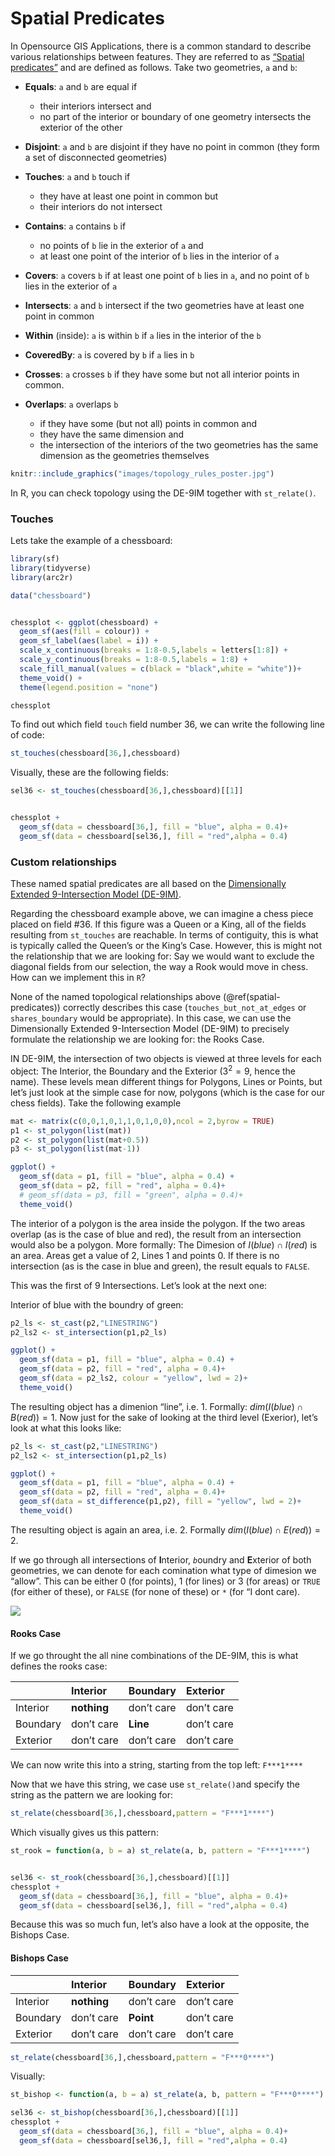 # Spatial Predicates {#spatial-predicates}

In Opensource GIS Applications, there is a common standard to describe various relationships between features. They are referred to as ["Spatial predicates"](https://en.wikipedia.org/wiki/DE-9IM#Spatial_predicates) and are defined as follows. Take two geometries, `a` and `b`:

-   **Equals**: `a` and `b` are equal if

    -   their interiors intersect and
    -   no part of the interior or boundary of one geometry intersects the exterior of the other

-   **Disjoint**: `a` and `b` are disjoint if they have no point in common (they form a set of disconnected geometries)

-   **Touches**: `a` and `b` touch if

    -   they have at least one point in common but
    -   their interiors do not intersect

-   **Contains**: `a` contains `b` if

    -   no points of `b` lie in the exterior of `a` and
    -   at least one point of the interior of `b` lies in the interior of `a`

-   **Covers**: `a` covers `b` if at least one point of `b` lies in `a`, and no point of `b` lies in the exterior of `a`

-   **Intersects**: `a` and `b` intersect if the two geometries have at least one point in common

-   **Within** (inside): `a` is within `b` if `a` lies in the interior of the `b`

-   **CoveredBy**: `a` is covered by `b` if `a` lies in `b`

-   **Crosses**: `a` crosses `b` if they have some but not all interior points in common.

-   **Overlaps**: `a` overlaps `b`

    -   if they have some (but not all) points in common and
    -   they have the same dimension and
    -   the intersection of the interiors of the two geometries has the same dimension as the geometries themselves

```r
knitr::include_graphics("images/topology_rules_poster.jpg")
```

In R, you can check topology using the DE-9IM together with `st_relate()`.

<!-- ## Some examples -->

<!-- Let's have a look at some examples from the named predicates as defined above. -->

<!-- ### Equals -->


<!--
/ todo: Write an example for this chapter, reusing the same dataset if possible
/  and using the data from the arc2r package
/  assignees: KimboGilda
-->

<!-- ### Disjoint -->

<!--
/ todo: Write an example for this chapter, reusing the same dataset if possible
/  and using the data from the arc2r package
/  assignees: KimboGilda
/  assignees: KimboGilda
--> 

<!-- ### Touches -->


<!--
/ todo: Write an example for this chapter, reusing the same dataset if possible
/  and using the data from the arc2r package
/  assignees: KimboGilda
-->


<!-- ### Contains -->


<!--
/ todo: Write an example for this chapter, reusing the same dataset if possible
/  and using the data from the arc2r package
/  assignees: KimboGilda
-->

<!-- ### Covers -->


<!--
/ todo: Write an example for this chapter, reusing the same dataset if possible
/  and using the data from the arc2r package
/  assignees: KimboGilda
-->

<!-- ### Intersects -->

<!--
/ todo: Write an example for this chapter, reusing the same dataset if possible
/  and using the data from the arc2r package
/  assignees: KimboGilda
-->

<!-- ### Within -->


<!--
/ todo: Write an example for this chapter, reusing the same dataset if possible
/  and using the data from the arc2r package
/  assignees: KimboGilda
-->

<!-- ### CoveredBy -->


<!--
/ todo: Write an example for this chapter, reusing the same dataset if possible
/  and using the data from the arc2r package
/  assignees: KimboGilda
-->

<!-- ### Crosses -->


<!--
/ todo: Write an example for this chapter, reusing the same dataset if possible
/  and using the data from the arc2r package
/  assignees: KimboGilda
-->

<!-- ### Overlaps -->


<!--
/ todo: Write an example for this chapter, reusing the same dataset if possible
/  and using the data from the arc2r package
/  assignees: KimboGilda
-->

### Touches

Lets take the example of a chessboard:

```r
library(sf)
library(tidyverse)
library(arc2r)

data("chessboard")


chessplot <- ggplot(chessboard) + 
  geom_sf(aes(fill = colour)) + 
  geom_sf_label(aes(label = i)) +
  scale_x_continuous(breaks = 1:8-0.5,labels = letters[1:8]) +
  scale_y_continuous(breaks = 1:8-0.5,labels = 1:8) +
  scale_fill_manual(values = c(black = "black",white = "white"))+ 
  theme_void() +
  theme(legend.position = "none") 

chessplot
```

To find out which field `touch` field number 36, we can write the following line of code:

```r
st_touches(chessboard[36,],chessboard)
```

Visually, these are the following fields:

```r
sel36 <- st_touches(chessboard[36,],chessboard)[[1]]


chessplot +
  geom_sf(data = chessboard[36,], fill = "blue", alpha = 0.4)+
  geom_sf(data = chessboard[sel36,], fill = "red",alpha = 0.4)
```

### Custom relationships

These named spatial predicates are all based on the [Dimensionally Extended 9-Intersection Model (DE-9IM)](https://en.wikipedia.org/wiki/DE-9IM#Spatial_predicates).

Regarding the chessboard example above, we can imagine a chess piece placed on field \#36. If this figure was a Queen or a King, all of the fields resulting from `st_touches` are reachable. In terms of contiguity, this is what is typically called the Queen's or the King's Case. However, this is might not the relationship that we are looking for: Say we would want to exclude the diagonal fields from our selection, the way a Rook would move in chess. How can we implement this in `R`?

None of the named topological relationships above (\@ref(spatial-predicates)) correctly describes this case (`touches_but_not_at_edges` or `shares_boundary` would be appropriate). In this case, we can use the Dimensionally Extended 9-Intersection Model (DE-9IM) to precisely formulate the relationship we are looking for: the Rooks Case.

IN DE-9IM, the intersection of two objects is viewed at three levels for each object: The Interior, the Boundary and the Exterior ($3^2= 9$, hence the name). These levels mean different things for Polygons, Lines or Points, but let's just look at the simple case for now, polygons (which is the case for our chess fields). Take the following example

```r
mat <- matrix(c(0,0,1,0,1,1,0,1,0,0),ncol = 2,byrow = TRUE)
p1 <- st_polygon(list(mat))
p2 <- st_polygon(list(mat+0.5))
p3 <- st_polygon(list(mat-1))

ggplot() +
  geom_sf(data = p1, fill = "blue", alpha = 0.4) + 
  geom_sf(data = p2, fill = "red", alpha = 0.4)+
  # geom_sf(data = p3, fill = "green", alpha = 0.4)+
  theme_void()
```

The interior of a polygon is the area inside the polygon. If the two areas overlap (as is the case of blue and red), the result from an intersection would also be a polygon. More formally: The Dimesion of $I(blue) \cap I(red)$ is an area. Areas get a value of 2, Lines 1 and points 0. If there is no intersection (as is the case in blue and green), the result equals to `FALSE`.

This was the first of 9 Intersections. Let's look at the next one:

Interior of blue with the boundry of green:

```r
p2_ls <- st_cast(p2,"LINESTRING")
p2_ls2 <- st_intersection(p1,p2_ls)

ggplot() +
  geom_sf(data = p1, fill = "blue", alpha = 0.4) + 
  geom_sf(data = p2, fill = "red", alpha = 0.4)+
  geom_sf(data = p2_ls2, colour = "yellow", lwd = 2)+
  theme_void()
```

The resulting object has a dimenion "line", i.e. 1. Formally: $dim(I(blue) \cap B(red)) = 1$. Now just for the sake of looking at the third level (Exerior), let's look at what this looks like:

```r
p2_ls <- st_cast(p2,"LINESTRING")
p2_ls2 <- st_intersection(p1,p2_ls)

ggplot() +
  geom_sf(data = p1, fill = "blue", alpha = 0.4) + 
  geom_sf(data = p2, fill = "red", alpha = 0.4)+
  geom_sf(data = st_difference(p1,p2), fill = "yellow", lwd = 2)+
  theme_void()
```

The resulting object is again an area, i.e. 2. Formally $dim(I(blue) \cap E(red)) = 2$.

If we go through all intersections of **I**nterior, *`b`*oundry and **E**xterior of both geometries, we can denote for each comination what type of dimesion we "allow". This can be either 0 (for points), 1 (for lines) or 3 (for areas) or `TRUE` (for either of these), or `FALSE` (for none of these) or `*` (for "I dont care).

![](https://postgis.net/workshops/postgis-intro/_images/de9im3.jpg)

#### Rooks Case

If we go throught the all nine combinations of the DE-9IM, this is what defines the rooks case:

|          | Interior    | Boundary   | Exterior   |
|:---------|:------------|:-----------|:-----------|
| Interior | **nothing** | don't care | don't care |
| Boundary | don't care  | **Line**   | don't care |
| Exterior | don't care  | don't care | don't care |

We can now write this into a string, starting from the top left: `F***1****`

Now that we have this string, we case use `st_relate()`and specify the string as the pattern we are looking for:

```r
st_relate(chessboard[36,],chessboard,pattern = "F***1****")
```

Which visually gives us this pattern:

```r
st_rook = function(a, b = a) st_relate(a, b, pattern = "F***1****")


sel36 <- st_rook(chessboard[36,],chessboard)[[1]]
chessplot +
  geom_sf(data = chessboard[36,], fill = "blue", alpha = 0.4)+
  geom_sf(data = chessboard[sel36,], fill = "red",alpha = 0.4)

```

Because this was so much fun, let's also have a look at the opposite, the Bishops Case.

#### Bishops Case

|          | Interior    | Boundary   | Exterior   |
|:---------|:------------|:-----------|:-----------|
| Interior | **nothing** | don't care | don't care |
| Boundary | don't care  | **Point**  | don't care |
| Exterior | don't care  | don't care | don't care |

```r
st_relate(chessboard[36,],chessboard,pattern = "F***0****")
```

Visually:

```r

st_bishop <- function(a, b = a) st_relate(a, b, pattern = "F***0****")

sel36 <- st_bishop(chessboard[36,],chessboard)[[1]]
chessplot +
  geom_sf(data = chessboard[36,], fill = "blue", alpha = 0.4)+
  geom_sf(data = chessboard[sel36,], fill = "red",alpha = 0.4)

```
